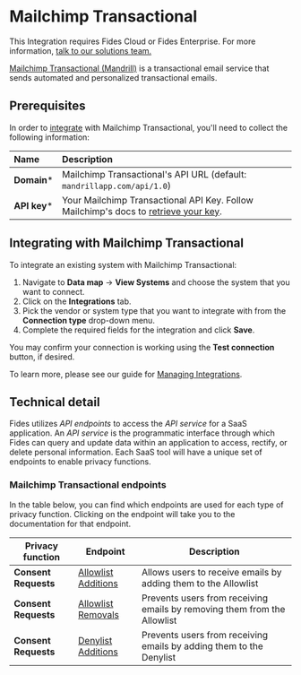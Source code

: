 

# Mailchimp Transactional
<Callout emoji=""> This Integration requires Fides Cloud or Fides Enterprise. For more information, [talk to our solutions team.](https://ethyca.com/book-demo?utm_source=docs-site) </Callout>

[Mailchimp Transactional (Mandrill)](https://mailchimp.com/features/transactional-email/) is a transactional email service that sends automated and personalized transactional emails.

## Prerequisites

In order to [integrate](/user-guides/integrations) with Mailchimp Transactional, you'll need to collect the following information:

| Name                       | Description                                                                                                                             |
| :------------------------- | :-------------------------------------------------------------------------------------------------------------------------------------- |
| **Domain***                | Mailchimp Transactional's API URL (default: `mandrillapp.com/api/1.0`) |
| **API key***               | Your Mailchimp Transactional API Key. Follow Mailchimp's docs to [retrieve your key](https://mailchimp.com/developer/transactional/docs/fundamentals/#authentication). |

## Integrating with Mailchimp Transactional
To integrate an existing system with Mailchimp Transactional:

1. Navigate to **Data map** → **View Systems** and choose the system that you want to connect.
2. Click on the **Integrations** tab.
3. Pick the vendor or system type that you want to integrate with from the **Connection type** drop-down menu.
4. Complete the required fields for the integration and click **Save**.

You may confirm your connection is working using the **Test connection** button, if desired.

To learn more, please see our guide for [Managing Integrations](/user-guides/integrations/manage-integrations).

## Technical detail

Fides utilizes _API endpoints_ to access the _API service_ for a SaaS application. An _API service_ is the programmatic interface through which Fides can query and update data within an application to access, rectify, or delete personal information. Each SaaS tool will have a unique set of endpoints to enable privacy functions.

### Mailchimp Transactional endpoints
In the table below, you can find which endpoints are used for each type of privacy function. Clicking on the endpoint will take you to the documentation for that endpoint.

| Privacy function | Endpoint | Description |
|----|----|----|
| **Consent Requests** | [Allowlist Additions](https://mailchimp.com/developer/transactional/api/allowlists/add-email-to-allowlist/) | Allows users to receive emails by adding them to the Allowlist |
| **Consent Requests** | [Allowlist Removals](https://mailchimp.com/developer/transactional/api/allowlists/remove-email-from-allowlist/) | Prevents users from receiving emails by removing them from the Allowlist |
| **Consent Requests** | [Denylist Additions](https://mailchimp.com/developer/transactional/api/rejects/add-email-to-denylist/) | Prevents users from receiving emails by adding them to the Denylist |
